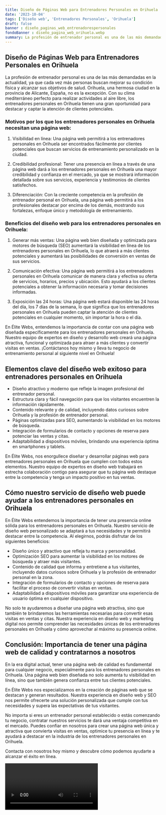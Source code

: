 ```yaml
---
title: Diseño de Páginas Web para Entrenadores Personales en Orihuela
date: '2023-10-04'
tags: ['Diseño web', 'Entrenadores Personales', 'Orihuela']
draft: false
banner : diseño_paginas_web_entrenadorespersonales
fondoBanner : diseño_pagina_web_orihuela.webp
summary: La profesión de entrenador personal es una de las más demandadas en la actualidad, ya que cada vez más personas buscan mejorar su condición física y alcanzar sus objetivos de salud. Orihuela, una hermosa ciudad en la provincia de Alicante, España, no es la excepción. Con su clima mediterráneo perfecto para realizar actividades al aire libre, los entrenadores personales en Orihuela tienen una gran oportunidad para destacar y captar la atención de clientes potenciales.
---
```


## Diseño de Páginas Web para Entrenadores Personales en Orihuela

La profesión de entrenador personal es una de las más demandadas en la actualidad, ya que cada vez más personas buscan mejorar su condición física y alcanzar sus objetivos de salud. Orihuela, una hermosa ciudad en la provincia de Alicante, España, no es la excepción. Con su clima mediterráneo perfecto para realizar actividades al aire libre, los entrenadores personales en Orihuela tienen una gran oportunidad para destacar y captar la atención de clientes potenciales.

### Motivos por los que los entrenadores personales en Orihuela necesitan una página web:

1. Visibilidad en línea: Una página web permitirá a los entrenadores personales en Orihuela ser encontrados fácilmente por clientes potenciales que buscan servicios de entrenamiento personalizado en la ciudad.

2. Credibilidad profesional: Tener una presencia en línea a través de una página web dará a los entrenadores personales en Orihuela una mayor credibilidad y confianza en el mercado, ya que se mostrará información detallada sobre sus servicios, experiencia y testimonios de clientes satisfechos.

3. Diferenciación: Con la creciente competencia en la profesión de entrenador personal en Orihuela, una página web permitirá a los profesionales destacar por encima de los demás, mostrando sus fortalezas, enfoque único y metodología de entrenamiento.

### Beneficios del diseño web para los entrenadores personales en Orihuela:

1. Generar más ventas: Una página web bien diseñada y optimizada para motores de búsqueda (SEO) aumentará la visibilidad en línea de los entrenadores personales en Orihuela, lo que atraerá a más clientes potenciales y aumentará las posibilidades de conversión en ventas de sus servicios.

2. Comunicación efectiva: Una página web permitirá a los entrenadores personales en Orihuela comunicar de manera clara y efectiva su oferta de servicios, horarios, precios y ubicación. Esto ayudará a los clientes potenciales a obtener la información necesaria y tomar decisiones informadas.

3. Exposición las 24 horas: Una página web estará disponible las 24 horas del día, los 7 días de la semana, lo que significa que los entrenadores personales en Orihuela pueden captar la atención de clientes potenciales en cualquier momento, sin importar la hora o el día.

En Élite Webs, entendemos la importancia de contar con una página web diseñada específicamente para los entrenadores personales en Orihuela. Nuestro equipo de expertos en diseño y desarrollo web creará una página atractiva, funcional y optimizada para atraer a más clientes y convertir visitas en ventas. ¡Contáctanos hoy mismo y lleva tu negocio de entrenamiento personal al siguiente nivel en Orihuela!

<GifSeo />

<Cta />

## Elementos clave del diseño web exitoso para entrenadores personales en Orihuela

- Diseño atractivo y moderno que refleje la imagen profesional del entrenador personal.
- Estructura clara y fácil navegación para que los visitantes encuentren la información rápidamente.
- Contenido relevante y de calidad, incluyendo datos curiosos sobre Orihuela y la profesión de entrenador personal.
- Páginas optimizadas para SEO, aumentando la visibilidad en los motores de búsqueda.
- Integración de formularios de contacto y opciones de reserva para potenciar las ventas y citas.
- Adaptabilidad a dispositivos móviles, brindando una experiencia óptima en smartphones y tablets.

En Élite Webs, nos enorgullece diseñar y desarrollar páginas web para entrenadores personales en Orihuela que cumplen con todos estos elementos. Nuestro equipo de expertos en diseño web trabajará en estrecha colaboración contigo para asegurar que tu página web destaque entre la competencia y tenga un impacto positivo en tus ventas.

## Cómo nuestro servicio de diseño web puede ayudar a los entrenadores personales en Orihuela

En Élite Webs entendemos la importancia de tener una presencia online sólida para los entrenadores personales en Orihuela. Nuestro servicio de diseño web personalizado se adaptará a tus necesidades y te permitirá destacar entre la competencia. Al elegirnos, podrás disfrutar de los siguientes beneficios:

- Diseño único y atractivo que refleja tu marca y personalidad.
- Optimización SEO para aumentar la visibilidad en los motores de búsqueda y atraer más visitantes.
- Contenido de calidad que informa y entretiene a tus visitantes, incluyendo datos curiosos sobre Orihuela y la profesión de entrenador personal en la zona.
- Integración de formularios de contacto y opciones de reserva para facilitar el proceso de convertir visitas en ventas.
- Adaptabilidad a dispositivos móviles para garantizar una experiencia de usuario óptima en cualquier dispositivo.

No solo te ayudaremos a diseñar una página web atractiva, sino que también te brindaremos las herramientas necesarias para convertir esas visitas en ventas y citas. Nuestra experiencia en diseño web y marketing digital nos permite comprender las necesidades únicas de los entrenadores personales en Orihuela y cómo aprovechar al máximo su presencia online.

## Conclusión: Importancia de tener una página web de calidad y contratarnos a nosotros

En la era digital actual, tener una página web de calidad es fundamental para cualquier negocio, especialmente para los entrenadores personales en Orihuela. Una página web bien diseñada no solo aumenta tu visibilidad en línea, sino que también genera confianza entre tus clientes potenciales.

En Élite Webs nos especializamos en la creación de páginas web que se destacan y generan resultados. Nuestra experiencia en diseño web y SEO nos permite ofrecerte una solución personalizada que cumple con tus necesidades y supera las expectativas de tus visitantes.

No importa si eres un entrenador personal establecido o estás comenzando tu negocio, contratar nuestros servicios te dará una ventaja competitiva en el mercado. Puedes confiar en nosotros para crear una página web única y atractiva que convierta visitas en ventas, optimice tu presencia en línea y te ayudará a destacar en la industria de los entrenadores personales en Orihuela.

Contacta con nosotros hoy mismo y descubre cómo podemos ayudarte a alcanzar el éxito en línea.

<Video />

<CtaBot job='Entrenadores Personales' city='Orihuela'/>

<Gmaps query='Orihuela+españa+maps' />